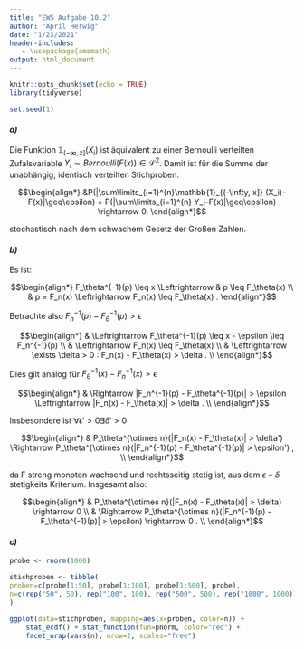 ```yaml
---
title: "EWS Aufgabe 10.2"
author: "April Herwig"
date: "1/23/2021"
header-includes:
   - \usepackage{amsmath}
output: html_document
---
```


```r
knitr::opts_chunk$set(echo = TRUE)
library(tidyverse)
```

```r
set.seed(1)
```
#### *a)* 

Die Funktion $\mathbb{1}_{(-\infty, x]} (X_i)$ ist äquivalent zu einer Bernoulli verteilten Zufalsvariable $Y_i \sim Bernoulli(F(x)) \in \mathcal{L}^2$. Damit ist für die Summe der unabhängig, identisch verteilten Stichproben: 

$$\begin{align*}
    &P(|\sum\limits_{i=1}^{n}\mathbb{1}_{(-\infty, x]} (X_i)-F(x)|\geq\epsilon) = P(|\sum\limits_{i=1}^{n} Y_i-F(x)|\geq\epsilon) \rightarrow 0,
\end{align*}$$

stochastisch nach dem schwachem Gesetz der Großen Zahlen.


#### *b)* 

Es ist: 

$$\begin{align*}
    F_\theta^{-1}(p) \leq x \Leftrightarrow & p \leq F_\theta(x) \\
    & p = F_n(x) \Leftrightarrow F_n(x) \leq F_\theta(x) .
\end{align*}$$

Betrachte also $F_n^{-1}(p) - F_\theta^{-1}(p) > \epsilon$

$$\begin{align*}
    & \Leftrightarrow F_\theta^{-1}(p) \leq x - \epsilon \leq F_n^{-1}(p) \\
    & \Leftrightarrow F_n(x) \leq F_\theta(x) \\
    & \Leftrightarrow \exists \delta > 0 : F_n(x) - F_\theta(x) > \delta . \\
\end{align*}$$

Dies gilt analog für $F_\theta^{-1}(x) - F_n^{-1}(x) > \epsilon$

$$\begin{align*}
    & \Rightarrow |F_n^{-1}(p) - F_\theta^{-1}(p)| > \epsilon \Leftrightarrow |F_n(x) - F_\theta(x)| > \delta . \\ 
\end{align*}$$


Insbesondere ist $\forall\epsilon'>0\exists\delta'>0 :$

$$\begin{align*}
    & P_\theta^{\otimes n}(|F_n(x) - F_\theta(x)| > \delta') \Rightarrow P_\theta^{\otimes n}(|F_n^{-1}(p) - F_\theta^{-1}(p)| > \epsilon') , \\
\end{align*}$$

da F streng monoton wachsend und rechtsseitig stetig ist, aus dem $\epsilon - \delta$ stetigkeits Kriterium. Insgesamt also:

$$\begin{align*}
    & P_\theta^{\otimes n}(|F_n(x) - F_\theta(x)| > \delta) \rightarrow 0 \\
    & \Rightarrow P_\theta^{\otimes n}(|F_n^{-1}(p) - F_\theta^{-1}(p)| > \epsilon) \rightarrow 0 . \\
\end{align*}$$



#### *c)*

```r
probe <- rnorm(1000)

stichproben <- tibble(
proben=c(probe[1:50], probe[1:100], probe[1:500], probe),
n=c(rep("50", 50), rep("100", 100), rep("500", 500), rep("1000", 1000))
)
```

```r
ggplot(data=stichproben, mapping=aes(x=proben, color=n)) +
    stat_ecdf() + stat_function(fun=pnorm, color="red") + 
    facet_wrap(vars(n), nrow=2, scales="free")
```



